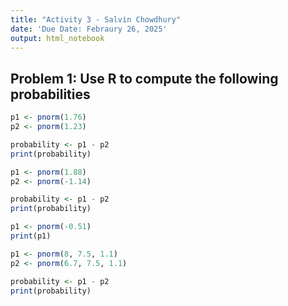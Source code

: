 ```yaml
---
title: "Activity 3 - Salvin Chowdhury"
date: 'Due Date: Febraury 26, 2025'
output: html_notebook
---
```


## Problem 1: Use R to compute the following probabilities

```r
p1 <- pnorm(1.76)
p2 <- pnorm(1.23)

probability <- p1 - p2
print(probability)

```

```r
p1 <- pnorm(1.88)
p2 <- pnorm(-1.14)

probability <- p1 - p2
print(probability)

```

```r
p1 <- pnorm(-0.51)
print(p1)
```

```r
p1 <- pnorm(8, 7.5, 1.1)
p2 <- pnorm(6.7, 7.5, 1.1)

probability <- p1 - p2
print(probability)

```